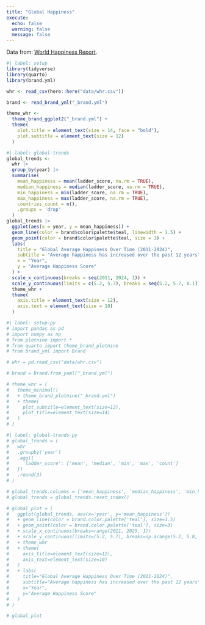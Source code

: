 ```yaml
---
title: "Global Happiness"
execute:
  echo: false
  warning: false
  message: false
---
```


<!-- **USING R?** Remove the two Python chunks -->
<!-- **Using Python?** Remoe the R chunks and un-comment the Python code --> 

Data from: [World Happiness Report](https://www.worldhappiness.report/).

```r
#| label: setup
library(tidyverse)
library(quarto)
library(brand.yml)

whr <- read_csv(here::here("data/whr.csv"))

brand <- read_brand_yml("_brand.yml")

theme_whr <-
  theme_brand_ggplot2("_brand.yml") +
  theme(
    plot.title = element_text(size = 14, face = "bold"),
    plot.subtitle = element_text(size = 12)
  ) 
```

```r
#| label: global-trends
global_trends <- 
  whr |>
  group_by(year) |>
  summarise(
    mean_happiness = mean(ladder_score, na.rm = TRUE),
    median_happiness = median(ladder_score, na.rm = TRUE),
    min_happiness = min(ladder_score, na.rm = TRUE),
    max_happiness = max(ladder_score, na.rm = TRUE),
    countries_count = n(),
    .groups = 'drop'
  )
global_trends |> 
  ggplot(aes(x = year, y = mean_happiness)) +
  geom_line(color = brand$color$palette$teal, linewidth = 1.5) +
  geom_point(color = brand$color$palette$teal, size = 3) +
  labs(
    title = "Global Average Happiness Over Time (2011-2024)",
    subtitle = "Average happiness has increased over the past 12 years",
    x = "Year",
    y = "Average Happiness Score"
  ) +
  scale_x_continuous(breaks = seq(2011, 2024, 1)) +
  scale_y_continuous(limits = c(5.2, 5.7), breaks = seq(5.2, 5.7, 0.1)) +
  theme_whr +
  theme(
    axis.title = element_text(size = 12),
    axis.text = element_text(size = 10)
  ) 
```

```python
#| label: setup-py
# import pandas as pd
# import numpy as np
# from plotnine import *
# from quarto import theme_brand_plotnine
# from brand_yml import Brand

# whr = pd.read_csv("data/whr.csv")

# brand = Brand.from_yaml("_brand.yml")

# theme_whr = (
#   theme_minimal()
#   + theme_brand_plotnine("_brand.yml")
#   + theme(
#     plot_subtitle=element_text(size=12),
#     plot_title=element_text(size=14)
#   ) 
# )
```

```python
#| label: global-trends-py
# global_trends = (
#   whr
#   .groupby('year')
#   .agg({
#     'ladder_score': ['mean', 'median', 'min', 'max', 'count']
#   })
#   .round(3)
# )

# global_trends.columns = ['mean_happiness', 'median_happiness', 'min_happiness', 'max_happiness', 'countries_count']
# global_trends = global_trends.reset_index()

# global_plot = (
#   ggplot(global_trends, aes(x='year', y='mean_happiness')) 
#   + geom_line(color = brand.color.palette['teal'], size=1.5)
#   + geom_point(color = brand.color.palette['teal'], size=3)
#   + scale_x_continuous(breaks=range(2011, 2025, 1)) 
#   + scale_y_continuous(limits=(5.2, 5.7), breaks=np.arange(5.2, 5.8, 0.1))
#   + theme_whr
#   + theme(
#     axis_title=element_text(size=12),
#     axis_text=element_text(size=10)
#   ) 
#   + labs(
#     title="Global Average Happiness Over Time (2011-2024)",
#     subtitle="Average happiness has increased over the past 12 years",
#     x="Year",
#     y="Average Happiness Score"
#   ) 
# )

# global_plot
```




